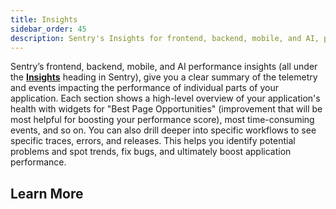 ```yaml
---
title: Insights
sidebar_order: 45
description: Sentry's Insights for frontend, backend, mobile, and AI, provide curated views and workflows to help you identify and fix issues in relevant parts of your application.
---
```


<Include name="feature-limited-on-team-retention.mdx" />

Sentry’s frontend, backend, mobile, and AI performance insights (all under the [**Insights**](https://sentry.io/orgredirect/organizations/:orgslug/insights/backend/) heading in Sentry), give you a clear summary of the telemetry and events impacting the performance of individual parts of your application. Each section shows a high-level overview of your application's health with widgets for "Best Page Opportunities" (improvement that will be most helpful for boosting your performance score), most time-consuming events, and so on. You can also drill deeper into specific workflows to see specific traces, errors, and releases. This helps you identify potential problems and spot trends, fix bugs, and ultimately boost application performance.



## Learn More

<PageGrid />
